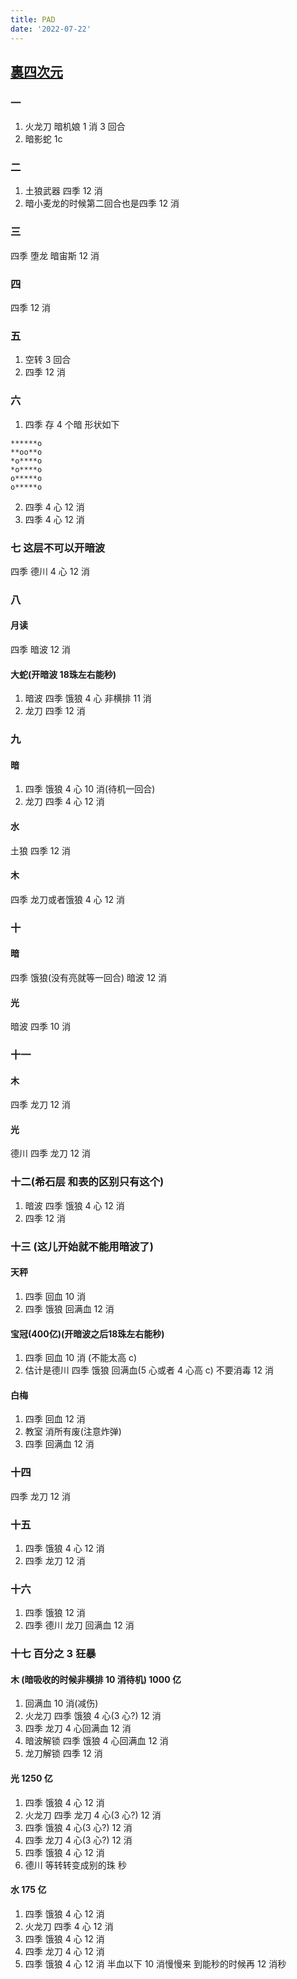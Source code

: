 ```yaml
---
title: PAD
date: '2022-07-22'
---
```


## [裏四次元](https://pad.skyozora.com/stage/%E7%A5%9E%E7%A7%98%E3%81%AE%E6%AC%A1%E5%85%83/%E5%9B%9B%E6%AC%A1%E5%85%83%E3%81%AE%E6%8E%A2%E8%A8%AA%E8%80%85)

### 一

1. 火龙刀 暗机娘 1 消 3 回合
2. 暗影蛇 1c

### 二

1. 土狼武器 四季 12 消
2. 暗小麦龙的时候第二回合也是四季 12 消

### 三

四季 堕龙 暗宙斯 12 消

### 四

四季 12 消

### 五

1. 空转 3 回合
2. 四季 12 消

### 六

1. 四季 存 4 个暗 形状如下

```
******o
**oo**o
*o****o
*o****o
o*****o
o*****o
```

2. 四季 4 心 12 消
3. 四季 4 心 12 消

### 七 这层不可以开暗波

四季 德川 4 心 12 消

### 八

#### 月读

四季 暗波 12 消

#### 大蛇(开暗波 18珠左右能秒)

1. 暗波 四季 饿狼 4 心 非横排 11 消
2. 龙刀 四季 12 消

### 九

#### 暗

1. 四季 饿狼 4 心 10 消(待机一回合)
2. 龙刀 四季 4 心 12 消

#### 水

土狼 四季 12 消

#### 木

四季 龙刀或者饿狼 4 心 12 消

### 十

#### 暗

四季 饿狼(没有亮就等一回合) 暗波 12 消

#### 光

暗波 四季 10 消

### 十一

#### 木

四季 龙刀 12 消

#### 光

德川 四季 龙刀 12 消

### 十二(希石层 和表的区别只有这个)

1. 暗波 四季 饿狼 4 心 12 消
2. 四季 12 消

### 十三 (这儿开始就不能用暗波了)

#### 天秤

1. 四季 回血 10 消
2. 四季 饿狼 回满血 12 消

#### 宝冠(400亿)(开暗波之后18珠左右能秒)

1. 四季 回血 10 消 (不能太高 c)
2. 估计是德川 四季 饿狼 回满血(5 心或者 4 心高 c) 不要消毒 12 消

#### 白梅

1. 四季 回血 12 消
2. 教室 消所有废(注意炸弹)
3. 四季 回满血 12 消

### 十四

四季 龙刀 12 消

### 十五

1. 四季 饿狼 4 心 12 消
2. 四季 龙刀 12 消

### 十六

1. 四季 饿狼 12 消
2. 四季 德川 龙刀 回满血 12 消

### 十七 百分之 3 狂暴

#### 木 (暗吸收的时候非横排 10 消待机) 1000 亿

1. 回满血 10 消(减伤)
2. 火龙刀 四季 饿狼 4 心(3 心?) 12 消
3. 四季 龙刀 4 心回满血 12 消
4. 暗波解锁 四季 饿狼 4 心回满血 12 消
5. 龙刀解锁 四季 12 消

#### 光 1250 亿

1. 四季 饿狼 4 心 12 消
2. 火龙刀 四季 龙刀 4 心(3 心?) 12 消
3. 四季 饿狼 4 心(3 心?) 12 消
4. 四季 龙刀 4 心(3 心?) 12 消
5. 四季 饿狼 4 心 12 消
6. 德川 等转转变成别的珠 秒

#### 水 175 亿

1. 四季 饿狼 4 心 12 消
2. 火龙刀 四季 4 心 12 消
3. 四季 饿狼 4 心 12 消
4. 四季 龙刀 4 心 12 消
5. 四季 饿狼 4 心 12 消
   半血以下 10 消慢慢来 到能秒的时候再 12 消秒

